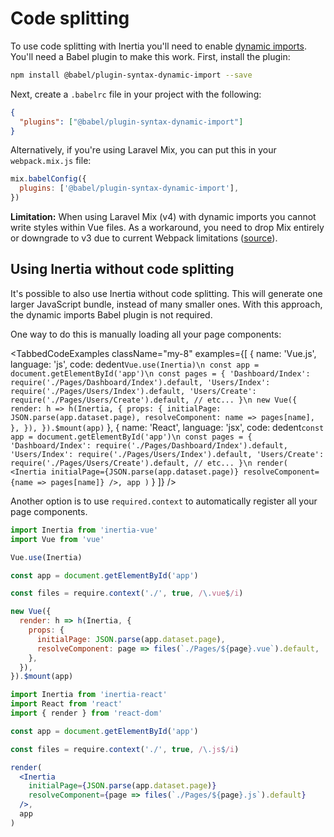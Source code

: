 

# Code splitting

To use code splitting with Inertia you'll need to enable [dynamic imports](https://github.com/tc39/proposal-dynamic-import). You'll need a Babel plugin to make this work. First, install the plugin:

~~~bash
npm install @babel/plugin-syntax-dynamic-import --save
~~~

Next, create a `.babelrc` file in your project with the following:

~~~json
{
  "plugins": ["@babel/plugin-syntax-dynamic-import"]
}
~~~

Alternatively, if you're using Laravel Mix, you can put this in your `webpack.mix.js` file:

~~~js
mix.babelConfig({
  plugins: ['@babel/plugin-syntax-dynamic-import'],
})
~~~

**Limitation:** When using Laravel Mix (v4) with dynamic imports you cannot write styles within Vue files. As a workaround, you need to drop Mix entirely or downgrade to v3 due to current Webpack limitations ([source](https://github.com/JeffreyWay/laravel-mix/issues/1856#issuecomment-448082909)).

## Using Inertia without code splitting

It's possible to also use Inertia without code splitting. This will generate one larger JavaScript bundle, instead of many smaller ones. With this approach, the dynamic imports Babel plugin is not required.

One way to do this is manually loading all your page components:

<TabbedCodeExamples
  className="my-8"
  examples={[
    {
      name: 'Vue.js',
      language: 'js',
      code: dedent`
        Vue.use(Inertia)\n
        const app = document.getElementById('app')\n
        const pages = {
          'Dashboard/Index': require('./Pages/Dashboard/Index').default,
          'Users/Index': require('./Pages/Users/Index').default,
          'Users/Create': require('./Pages/Users/Create').default,
          // etc...
        }\n
        new Vue({
          render: h => h(Inertia, {
            props: {
              initialPage: JSON.parse(app.dataset.page),
              resolveComponent: name => pages[name],
            },
          }),
        }).$mount(app)
      `
    },
    {
      name: 'React',
      language: 'jsx',
      code: dedent`
        const app = document.getElementById('app')\n
        const pages = {
          'Dashboard/Index': require('./Pages/Dashboard/Index').default,
          'Users/Index': require('./Pages/Users/Index').default,
          'Users/Create': require('./Pages/Users/Create').default,
          // etc...
        }\n
        render(
          <Inertia
            initialPage={JSON.parse(app.dataset.page)}
            resolveComponent={name => pages[name]}
          />,
          app
        )
      `
    }
  ]}
/>

Another option is to use `required.context` to automatically register all your page components.

~~~js
import Inertia from 'inertia-vue'
import Vue from 'vue'

Vue.use(Inertia)

const app = document.getElementById('app')

const files = require.context('./', true, /\.vue$/i)

new Vue({
  render: h => h(Inertia, {
    props: {
      initialPage: JSON.parse(app.dataset.page),
      resolveComponent: page => files(`./Pages/${page}.vue`).default,
    },
  }),
}).$mount(app)
~~~

~~~jsx
import Inertia from 'inertia-react'
import React from 'react'
import { render } from 'react-dom'

const app = document.getElementById('app')

const files = require.context('./', true, /\.js$/i)

render(
  <Inertia
    initialPage={JSON.parse(app.dataset.page)}
    resolveComponent={page => files(`./Pages/${page}.js`).default}
  />,
  app
)
~~~
